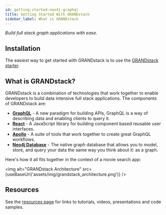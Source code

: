 ```yaml
---
id: getting-started-neo4j-graphql
title: Getting Started With GRANDstack
sidebar_label: What is GRANDstack
---
```



_Build full stack graph applications with ease._

## Installation

The easiest way to get started with GRANDstack is to use the [GRANDstack starter](getting-started-grand-stack-starter.mdx).

## What is GRANDstack?

GRANDstack is a combination of technologies that work together to enable developers to build data intensive full stack applications. The components of GRANDstack are:

- [**GraphQL**](https://graphql.org/) - A new paradigm for building APIs, GraphQL is a way of describing data and enabling clients to query it.
- [**React**](https://reactjs.org/) - A JavaScript library for building component based reusable user interfaces.
- [**Apollo**](https://www.apollographql.com/) - A suite of tools that work together to create great GraphQL workflows.
- [**Neo4j Database**](https://neo4j.com/developer/) - The native graph database that allows you to model, store, and query your data the same way you think about it: as a graph.

Here's how it all fits together in the context of a movie search app:

<img alt="GRANDstack Architecture" src={useBaseUrl('assets/img/grandstack_architecture.png')} />


## Resources

See the [resources page](grandstack-resources.mdx) for links to tutorials, videos, presentations and code samples.

